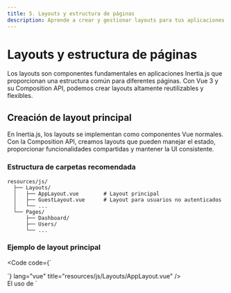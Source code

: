 ```yaml
---
title: 5. Layouts y estructura de páginas
description: Aprende a crear y gestionar layouts para tus aplicaciones Inertia.js
---
```



# Layouts y estructura de páginas

Los layouts son componentes fundamentales en aplicaciones Inertia.js que proporcionan una estructura común para diferentes páginas. Con Vue 3 y su Composition API, podemos crear layouts altamente reutilizables y flexibles.

## Creación de layout principal

En Inertia.js, los layouts se implementan como componentes Vue normales. Con la Composition API, creamos layouts que pueden manejar el estado, proporcionar funcionalidades compartidas y mantener la UI consistente.

### Estructura de carpetas recomendada

```
resources/js/
  ├── Layouts/
  │   ├── AppLayout.vue        # Layout principal
  │   ├── GuestLayout.vue      # Layout para usuarios no autenticados
  │   └── ...
  └── Pages/
      ├── Dashboard/
      ├── Users/
      └── ...
```

### Ejemplo de layout principal

<Code code={`<script setup>

// Estado reactivo del layout
const showingNavigationDropdown = ref(false);

// Acceder a los datos compartidos globalmente
const page = usePage();

// Comprobar si la ruta actual coincide con la proporcionada
const isCurrentRoute = (routeName) => {
  return route().current(routeName);
};

onMounted(() => {
  // Lógica que se ejecuta cuando se monta el componente
  console.log('Layout principal montado');
});
</script>

<template>
  <div class="min-h-screen bg-gray-100">
    <!-- Navegación principal -->  
    <nav class="bg-white border-b border-gray-100">
      <div class="max-w-7xl mx-auto px-4 sm:px-6 lg:px-8">
        <div class="flex justify-between h-16">
          <div class="flex">
            <!-- Logo -->  
            <div class="shrink-0 flex items-center">
              <Link href="/dashboard" class="text-xl font-bold text-gray-900">
                Mi Aplicación
              </Link>
            </div>

            <!-- Enlaces de navegación -->  
            <div class="hidden space-x-8 sm:ml-10 sm:flex">
              <NavLink href="/dashboard" :active="isCurrentRoute('dashboard')">
                Dashboard
              </NavLink>
              
              <NavLink href="/users" :active="isCurrentRoute('users.index')">
                Usuarios
              </NavLink>
            </div>
          </div>

          <!-- Menú de usuario -->  
          <div class="hidden sm:flex sm:items-center sm:ml-6">
            <Dropdown>
              <template #trigger>
                <span class="inline-flex rounded-md">
                  <button
                    class="inline-flex items-center px-3 py-2 border border-transparent text-sm leading-4 font-medium rounded-md text-gray-500 bg-white hover:text-gray-700 focus:outline-none transition ease-in-out duration-150"
                  >
                    {{ page.props.auth.user.name }}
                    <svg class="ml-2 -mr-0.5 h-4 w-4" xmlns="http://www.w3.org/2000/svg" viewBox="0 0 20 20" fill="currentColor">
                      <path fill-rule="evenodd" d="M5.293 7.293a1 1 0 011.414 0L10 10.586l3.293-3.293a1 1 0 111.414 1.414l-4 4a1 1 0 01-1.414 0l-4-4a1 1 0 010-1.414z" clip-rule="evenodd" />
                    </svg>
                  </button>
                </span>
              </template>

              <template #content>
                <div class="block px-4 py-2 text-xs text-gray-400">
                  Administrar cuenta
                </div>

                <Link href="/profile" class="block px-4 py-2 text-sm text-gray-700 hover:bg-gray-100">
                  Perfil
                </Link>

                <Link
                  href="/logout"
                  method="post"
                  as="button"
                  class="block w-full text-left px-4 py-2 text-sm text-gray-700 hover:bg-gray-100"
                >
                  Cerrar sesión
                </Link>
              </template>
            </Dropdown>
          </div>

          <!-- Hamburguesa para móvil -->  
          <div class="-mr-2 flex items-center sm:hidden">
            <button
              @click="showingNavigationDropdown = !showingNavigationDropdown"
              class="inline-flex items-center justify-center p-2 rounded-md text-gray-400 hover:text-gray-500 hover:bg-gray-100 focus:outline-none focus:bg-gray-100 focus:text-gray-500 transition duration-150 ease-in-out"
            >
              <svg class="h-6 w-6" stroke="currentColor" fill="none" viewBox="0 0 24 24">
                <path
                  :class="{'hidden': showingNavigationDropdown, 'inline-flex': !showingNavigationDropdown }"
                  stroke-linecap="round"
                  stroke-linejoin="round"
                  stroke-width="2"
                  d="M4 6h16M4 12h16M4 18h16"
                />
                <path
                  :class="{'hidden': !showingNavigationDropdown, 'inline-flex': showingNavigationDropdown }"
                  stroke-linecap="round"
                  stroke-linejoin="round"
                  stroke-width="2"
                  d="M6 18L18 6M6 6l12 12"
                />
              </svg>
            </button>
          </div>
        </div>
      </div>

      <!-- Menú de navegación responsive -->  
      <div
        :class="{'block': showingNavigationDropdown, 'hidden': !showingNavigationDropdown}"
        class="sm:hidden"
      >
        <div class="pt-2 pb-3 space-y-1">
          <ResponsiveNavLink href="/dashboard" :active="isCurrentRoute('dashboard')">
            Dashboard
          </ResponsiveNavLink>
          
          <ResponsiveNavLink href="/users" :active="isCurrentRoute('users.index')">
            Usuarios
          </ResponsiveNavLink>
        </div>

        <!-- Opciones de usuario responsive -->  
        <div class="pt-4 pb-1 border-t border-gray-200">
          <div class="px-4">
            <div class="font-medium text-base text-gray-800">{{ page.props.auth.user.name }}</div>
            <div class="font-medium text-sm text-gray-500">{{ page.props.auth.user.email }}</div>
          </div>

          <div class="mt-3 space-y-1">
            <ResponsiveNavLink href="/profile">
              Perfil
            </ResponsiveNavLink>
            
            <ResponsiveNavLink
              href="/logout"
              method="post"
              as="button"
            >
              Cerrar sesión
            </ResponsiveNavLink>
          </div>
        </div>
      </div>
    </nav>

    <!-- Encabezado de página -->  
    <header v-if="$slots.header" class="bg-white shadow">
      <div class="max-w-7xl mx-auto py-6 px-4 sm:px-6 lg:px-8">
        <slot name="header"></slot>
      </div>
    </header>

    <!-- Contenido principal -->  
    <main>
      <slot></slot>
    </main>
  </div>
</template>`} lang="vue" title="resources/js/Layouts/AppLayout.vue" />

<Aside type="tip">
  El uso de `<script setup>` simplifica la sintaxis de la Composition API, eliminando la necesidad de retornar explícitamente valores reactivos o métodos.
</Aside>

## Layouts anidados y dinámicos

Inertia.js y Vue 3 permiten implementar sistemas de layouts anidados y dinámicos para manejar interfaces complejas.

### Layout anidado

Los layouts anidados son útiles cuando necesitas mantener un layout principal pero quieres añadir estructuras específicas para ciertas secciones de tu aplicación.

<Code code={`<script setup>

// Props específicas del layout anidado
const props = defineProps({
  title: {
    type: String,
    required: true
  },
  showSidebar: {
    type: Boolean,
    default: true
  }
});

// Estado local para el sidebar
const sidebarCollapsed = ref(false);

const toggleSidebar = () => {
  sidebarCollapsed.value = !sidebarCollapsed.value;
};
</script>

<template>
  <!-- Usa el layout principal como base -->
  <AppLayout>
    <!-- Pasa el título al slot de encabezado del layout principal -->
    <template #header>
      <div class="flex justify-between items-center">
        <h2 class="font-semibold text-xl text-gray-800 leading-tight">
          {{ props.title }}
        </h2>
        
        <button 
          v-if="showSidebar" 
          @click="toggleSidebar"
          class="px-3 py-1 text-sm bg-white border rounded-md"
        >
          {{ sidebarCollapsed ? 'Expandir' : 'Contraer' }} panel
        </button>
      </div>
    </template>
    
    <!-- Contenido con estructura de dos columnas -->
    <div class="py-12">
      <div class="max-w-7xl mx-auto sm:px-6 lg:px-8">
        <div class="flex">
          <!-- Sidebar lateral -->
          <div 
            v-if="showSidebar" 
            :class="[sidebarCollapsed ? 'w-16' : 'w-64', 'transition-all duration-300 ease-in-out']" 
            class="bg-white shadow-sm rounded-l-md p-4"
          >
            <div v-if="!sidebarCollapsed">
              <h3 class="font-medium text-lg mb-3">Panel lateral</h3>
              <slot name="sidebar"></slot>
            </div>
            <div v-else class="flex flex-col items-center">
              <!-- Iconos para modo colapsado -->
              <slot name="collapsed-sidebar"></slot>
            </div>
          </div>
          
          <!-- Área de contenido principal -->
          <div class="flex-1 bg-white shadow-sm rounded-r-md p-6">
            <slot></slot>
          </div>
        </div>
      </div>
    </div>
  </AppLayout>
</template>`} lang="vue" title="resources/js/Layouts/AdminLayout.vue" />

### Layout dinámico

Los layouts dinámicos cambian su apariencia o comportamiento basado en props o estado. Esto es especialmente útil para interfaces que necesitan responder a diferentes configuraciones.

<Code code={`<script setup>

// Props para configuración del layout
const props = defineProps({
  variant: {
    type: String,
    default: 'default',
    validator: (val) => ['default', 'compact', 'wide', 'minimal'].includes(val)
  },
  contentClass: {
    type: String,
    default: ''
  },
  showFooter: {
    type: Boolean,
    default: true
  },
  centered: {
    type: Boolean,
    default: false
  }
});

// Clases computadas para el contenedor principal
const containerClasses = computed(() => {
  const classes = ['min-h-screen'];
  
  if (props.centered) {
    classes.push('flex items-center justify-center');
  }
  
  return classes;
});

// Clases computadas para el contenido
const contentContainerClasses = computed(() => {
  const classes = ['bg-white shadow-sm rounded-md overflow-hidden'];
  
  // Aplicar variante de layout
  switch (props.variant) {
    case 'compact':
      classes.push('max-w-3xl mx-auto');
      break;
    case 'wide':
      classes.push('max-w-7xl mx-auto');
      break;
    case 'minimal':
      classes.push('max-w-xl mx-auto');
      break;
    default:
      classes.push('max-w-5xl mx-auto');
  }
  
  // Agregar clases personalizadas
  if (props.contentClass) {
    classes.push(props.contentClass);
  }
  
  return classes;
});
</script>

<template>
  <div :class="containerClasses">
    <!-- Encabezado siempre presente -->
    <header class="bg-white shadow-sm">
      <div class="max-w-7xl mx-auto py-4 px-4 sm:px-6 lg:px-8">
        <slot name="header">
          <h1 class="text-lg font-medium">
            <slot name="title">Página</slot>
          </h1>
        </slot>
      </div>
    </header>
    
    <!-- Contenedor principal con clases dinámicas -->
    <main class="py-6 sm:py-8 px-4 sm:px-6 lg:px-8">
      <div :class="contentContainerClasses">
        <div class="p-6">
          <slot></slot>
        </div>
      </div>
    </main>
    
    <!-- Footer opcional -->
    <footer v-if="showFooter" class="bg-white border-t mt-auto">
      <div class="max-w-7xl mx-auto py-4 px-4 sm:px-6 lg:px-8">
        <slot name="footer">
          <p class="text-center text-gray-500 text-sm">
            &copy; {{ new Date().getFullYear() }} Mi Aplicación. Todos los derechos reservados.
          </p>
        </slot>
      </div>
    </footer>
  </div>
</template>`} lang="vue" title="resources/js/Layouts/DynamicLayout.vue" />

## Slots y contenido dinámico en layouts

Los slots son una característica poderosa en Vue que te permite insertar contenido dinámico en puntos específicos de tus layouts. Con la Composition API, podemos detectar y trabajar con slots de manera eficiente.

### Tipos de slots en layouts

<Code code={`<script setup>

// Props para el layout con configuración de slots
const props = defineProps({
  title: String,
  description: String
});

// Acceder a los slots disponibles
const slots = useSlots();

// Comprobar si ciertos slots existen
const hasActions = computed(() => !!slots.actions);
const hasSidebar = computed(() => !!slots.sidebar);
</script>

<template>
  <div>
    <!-- Manejo de título de página -->
    <Head :title="title" />

    <!-- Estructura de la página con slots -->
    <div class="min-h-screen bg-gray-100">
      <header class="bg-white shadow">
        <div class="max-w-7xl mx-auto py-6 px-4 sm:px-6 lg:px-8">
          <div class="flex justify-between items-center">
            <h1 class="text-3xl font-bold text-gray-900">
              <!-- Slot con respaldo: usa el slot si existe, o el título de las props -->
              <slot name="header-title">
                {{ title || 'Página sin título' }}
              </slot>
            </h1>

            <!-- Contenedor de acciones que solo se muestra si hay contenido -->
            <div v-if="hasActions" class="flex space-x-3">
              <slot name="actions"></slot>
            </div>
          </div>
          
          <!-- Descripción opcional -->
          <p v-if="description || slots.description" class="mt-2 text-sm text-gray-500">
            <slot name="description">
              {{ description }}
            </slot>
          </p>
        </div>
      </header>

      <!-- Contenido principal con distribuón dinámica basada en la presencia de sidebar -->
      <main class="py-6">
        <div class="max-w-7xl mx-auto px-4 sm:px-6 lg:px-8">
          <div :class="{'flex': hasSidebar}">
            <!-- Barra lateral condicional -->
            <aside v-if="hasSidebar" class="w-64 mr-8">
              <div class="bg-white p-4 shadow rounded-lg">
                <slot name="sidebar"></slot>
              </div>
            </aside>

            <!-- Contenido principal -->
            <div :class="{'flex-1': hasSidebar}">
              <div class="bg-white shadow rounded-lg p-6">
                <!-- Slot de contenido por defecto -->
                <slot></slot>
              </div>
              
              <!-- Área de contenido secundario opcional -->
              <div v-if="slots.secondary" class="mt-6 bg-white shadow rounded-lg p-6">
                <slot name="secondary"></slot>
              </div>
            </div>
          </div>
        </div>
      </main>

      <!-- Pie de página -->
      <footer class="bg-white border-t mt-8">
        <div class="max-w-7xl mx-auto py-6 px-4 sm:px-6 lg:px-8">
          <slot name="footer">
            <p class="text-center text-gray-500">
              &copy; {{ new Date().getFullYear() }} Mi Aplicación
            </p>
          </slot>
        </div>
      </footer>
    </div>
  </div>
</template>`} lang="vue" title="resources/js/Layouts/SlotLayout.vue" />

### Uso de slots dinámicos

Para demostrar cómo un componente de página utiliza los slots de un layout:

<Code code={`<script setup>

// Estado de la página
const isLoading = ref(false);
const items = ref(['Item 1', 'Item 2', 'Item 3']);

// Métodos de la página
const handleRefresh = () => {
  isLoading.value = true;
  // Simular carga
  setTimeout(() => {
    isLoading.value = false;
  }, 1000);
};
</script>

<template>
  <SlotLayout
    title="Panel de control"
    description="Vista general de la aplicación"
  >
    <!-- Personalizar acción del encabezado -->
    <template #actions>
      <Button type="primary" :loading="isLoading" @click="handleRefresh">
        Actualizar
      </Button>
    </template>

    <!-- Contenido de la barra lateral -->
    <template #sidebar>
      <h3 class="text-lg font-medium mb-4">Navegación</h3>
      <ul class="space-y-2">
        <li><a href="#" class="text-blue-600 hover:underline">Panel principal</a></li>
        <li><a href="#" class="text-gray-600 hover:text-blue-600">Estadísticas</a></li>
        <li><a href="#" class="text-gray-600 hover:text-blue-600">Configuración</a></li>
      </ul>
    </template>

    <!-- Contenido principal (slot predeterminado) -->
    <div>
      <h2 class="text-xl font-bold mb-4">Resumen</h2>
      <p class="mb-6">Bienvenido al panel de control de la aplicación.</p>
      
      <div class="grid grid-cols-1 md:grid-cols-3 gap-4">
        <Card title="Usuarios" value="1,234" icon="users" />
        <Card title="Ingresos" value="$5,678" icon="currency-dollar" />
        <Card title="Pedidos" value="89" icon="shopping-cart" />
      </div>
    </div>

    <!-- Contenido secundario -->
    <template #secondary>
      <h3 class="text-lg font-medium mb-4">Actividad reciente</h3>
      <ul class="space-y-2">
        <li v-for="(item, index) in items" :key="index" class="p-2 border-b">
          {{ item }}
        </li>
      </ul>
    </template>
  </SlotLayout>
</template>`} lang="vue" title="resources/js/Pages/Dashboard.vue" />

<Aside type="note">
  Con la Composition API, puedes detectar la presencia de slots usando `useSlots()` y crear interfaces adaptables en función del contenido que proporciona el componente hijo.
</Aside>

## Cambio de layout por página

Con Inertia.js, puedes cambiar fácilmente el layout que utiliza cada página. Existen varias formas de implementar este cambio, todas compatibles con la Composition API de Vue 3.

### Usando layout por defecto y explícito

Una estrategia común es definir un layout por defecto en el archivo `app.js` de Inertia, pero permitir que cada página lo sobrescriba cuando sea necesario.

<Code code={`// resources/js/app.js

createInertiaApp({
  resolve: name => {
    const pages = import.meta.glob('./Pages/**/*.vue', { eager: true })
    const page = pages["./Pages/" + name + ".vue"]
    
    // Asigna el layout por defecto a la página si no tiene uno definido
    page.default.layout = page.default.layout || DefaultLayout
    
    return page
  },
  setup({ el, App, props, plugin }) {
    createApp({ render: () => h(App, props) })
      .use(plugin)
      .mount(el)
  },
})`} lang="js" title="resources/js/app.js" />

### Definición de layout en componentes de página

Cada componente de página puede definir su propio layout.

<Code code={`<script setup>

// Definir el layout para esta página
defineOptions({
  layout: GuestLayout,
});

// Estado del formulario
const form = ref({
  email: '',
  password: '',
  remember: false,
});
</script>

<template>
  <div class="p-8">
    <h1 class="text-2xl font-bold mb-6">Iniciar sesión</h1>
    <!-- Contenido del formulario de login -->
  </div>
</template>`} lang="vue" title="resources/js/Pages/Auth/Login.vue" />

### Layouts dinámicos basados en props

También puedes cambiar el layout dinámicamente basado en props o estado:

<Code code={`<script setup>

// Props de la página
const props = defineProps({
  user: Object,
});

// Layout dinámico basado en el rol del usuario
const layout = computed(() => {
  if (!props.user) return GuestLayout;
  if (props.user.is_admin) return AdminLayout;
  return UserLayout;
});

// Asignar el layout dinámicamente
defineOptions({
  get layout() {
    return layout.value;
  },
});
</script>

<template>
  <div>
    <h1 class="text-2xl font-bold mb-4">Panel de control</h1>
    <!-- Contenido adaptado al rol del usuario -->
  </div>
</template>`} lang="vue" title="resources/js/Pages/Dashboard.vue" />

### Implementación de resolvedPage en HandleInertiaRequests middleware

Puedes enviar datos desde el backend que influyan en la selección del layout:

<Code code={`// app/Http/Middleware/HandleInertiaRequests.php
namespace App\Http\Middleware;

use Illuminate\Http\Request;
use Inertia\Middleware;

class HandleInertiaRequests extends Middleware
{
    public function resolveComponent($request, $response)
    {
        $component = parent::resolveComponent($request, $response);
        $userAgent = $request->userAgent();
        
        // Determinar el layout basado en el User Agent
        if (str_contains($userAgent, 'Mobile')) {
            $response->with('layout', 'mobile');
        } else {
            $response->with('layout', 'desktop');
        }
        
        return $component;
    }
}`} lang="php" title="app/Http/Middleware/HandleInertiaRequests.php" />

Y luego usar esa información en el frontend:

<Code code={`<script setup>

// Obtener la información de layout desde las props compartidas
const page = usePage();
const layoutType = computed(() => page.props.layout);

// Determinar el layout basado en la prop recibida
const layout = computed(() => {
  return layoutType.value === 'mobile' ? MobileLayout : DesktopLayout;
});

// Asignar el layout dinámicamente
defineOptions({
  get layout() {
    return layout.value;
  },
});
</script>

<template>
  <!-- Contenido de la página -->
</template>`} lang="vue" title="resources/js/Pages/Responsive.vue" />

<Aside type="tip">
  En Vue 3 y con Composition API, `defineOptions` permite asignar opciones a nivel de componente, como el layout, mientras mantienes la sintaxis clara y concisa de `<script setup>`.
</Aside>
